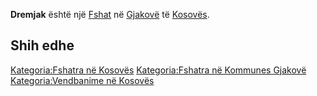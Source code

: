 {{Fshat në Kosovës
 | Emri                = Dremjak
| sqi_D_name = Dremjak
| sqi_D_FULL_NAME_RO = Dremjak
| sqi_D_FULL_NAME_ND_RO = Dremjak
| sqi_D_SORT_NAME_RG = DREMJAK
| sqi_D_FULL_NAME_RG = Dremjak
| sqi_D_FULL_NAME_ND_RG = Dremjak
| sqi_V_name = Dramjakë
| sqi_V_FULL_NAME_RO = Dramjakë Dramjak Dromnjak
| sqi_V_FULL_NAME_ND_RO = Dramjake Dramjak Dromnjak
| sqi_V_SORT_NAME_RG = DRAMJAKE DRAMJAK DROMNJAK
| sqi_V_FULL_NAME_RG = Dramjakë Dramjak Dromnjak
| sqi_V_FULL_NAME_ND_RG = Dramjake Dramjak Dromnjak
| srp_N_name = Dramnjak
| srp_N_FULL_NAME_RO = Dramnjak
| srp_N_FULL_NAME_ND_RO = Dramnjak
| srp_N_SORT_NAME_RG = DRAMNJAK
| srp_N_FULL_NAME_RG = Dramnjak
| srp_N_FULL_NAME_ND_RG = Dramnjak
| srp_NS_name = Драмњак
| srp_NS_FULL_NAME_RO = Драмњак
| srp_NS_FULL_NAME_ND_RO = Драмњак
| srp_NS_SORT_NAME_RG = ДРАМЊАК
| srp_NS_FULL_NAME_RG = Драмњак
| srp_NS_FULL_NAME_ND_RG = Драмњак

 | Emri (Rasa dhanore) = 
 | Figura              = 
 | Shteti              = Kosovo
 | Komuna              = Gjakovë
 | Kodi postar         = 
 | Sipërfaqja          = 

 | Popullsia           = 

 | Regj. i popullsisë  = 
 | Dend. e popullsisë  = 
 | Faqja zyrtare       = 
 <!--- Koordinatat ----> 
 | Gjerësia            = 42.385556
 | Gjatësia            = 21.072222
 | Lartësia            = 
}}
'''Dremjak''' është një [[Fshat]] në [[Gjakovë]] të [[Kosovës]].

<!-- == Gjeografia == -->
<!-- == Historia == -->
<!-- == Demografia == -->
== Shih edhe ==
{{Komuna Gjakovë}}
{{Kosovo-Administrata-Cung}}

[[Kategoria:Fshatra në Kosovës]]
[[Kategoria:Fshatra në Kommunes Gjakovë]]
[[Kategoria:Vendbanime në Kosovës]]